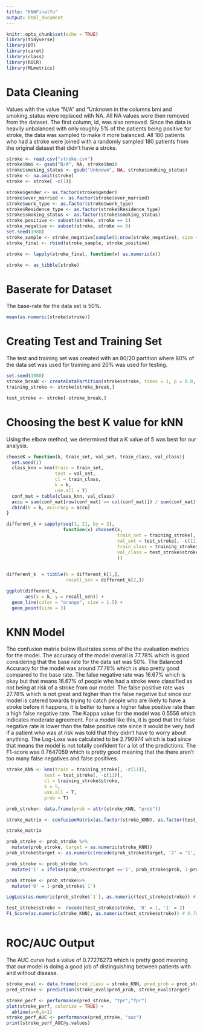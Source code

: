 ```yaml
---
title: "KNNFinalYu"
output: html_document
---
```


```r
knitr::opts_chunk$set(echo = TRUE)
library(tidyverse)
library(DT)
library(caret)
library(class)
library(ROCR)
library(MLmetrics)
```

# Data Cleaning
Values with the value "N/A" and "Unknown in the columns bmi and smoking_status were replaced with NA.  All NA values were then removed from the dataset.  The first column, id, was also removed.  Since the data is heavily unbalanced with only roughly 5% of the patients being positive for stroke, the data was sampled to make it more balanced.  All 180 patients who had a stroke were joined with a randomly sampled 180 patients from the original dataset that didn't have a stroke.  
```r
stroke <- read.csv("stroke.csv")
stroke$bmi <- gsub("N/A", NA, stroke$bmi)
stroke$smoking_status <- gsub("Unknown", NA, stroke$smoking_status)
stroke <- na.omit(stroke)
stroke <- stroke[ -c(1)]

stroke$gender <- as.factor(stroke$gender)
stroke$ever_married <- as.factor(stroke$ever_married)
stroke$work_type <- as.factor(stroke$work_type)
stroke$Residence_type <- as.factor(stroke$Residence_type)
stroke$smoking_status <- as.factor(stroke$smoking_status)
stroke_positive <- subset(stroke, stroke == 1)
stroke_negative <- subset(stroke, stroke == 0)
set.seed(1980)
stroke_sample <- stroke_negative[sample(1:nrow(stroke_negative), size = 180),]
stroke_final <- rbind(stroke_sample, stroke_positive)

stroke <- lapply(stroke_final, function(x) as.numeric(x))

stroke <- as_tibble(stroke)

```

# Baserate for Dataset
The base-rate for the data set is 50%.
```r
mean(as.numeric(stroke$stroke))
```

# Creating Test and Training Set
The test and training set was created with an 80/20 partition where 80% of the data set was used for training and 20% was used for testing. 
```r
set.seed(1980)
stroke_break <- createDataPartition(stroke$stroke, times = 1, p = 0.8, list = FALSE)
training_stroke <- stroke[stroke_break,]

test_stroke <- stroke[-stroke_break,]
```

# Choosing the best K value for kNN
  Using the elbow method, we determined that a K value of 5 was best for our analysis. 
```r
chooseK = function(k, train_set, val_set, train_class, val_class){
  set.seed(1)
  class_knn = knn(train = train_set,
                  test = val_set,
                  cl = train_class,
                  k = k,
                  use.all = T)
  conf_mat = table(class_knn, val_class)
  accu = sum(conf_mat[row(conf_mat) == col(conf_mat)]) / sum(conf_mat)
  cbind(k = k, accuracy = accu)
}

different_k = sapply(seq(1, 21, by = 2),
                     function(x) chooseK(x,
                                         train_set = training_stroke[, -c(11)],
                                         val_set = test_stroke[, -c(11)],
                                         train_class = training_stroke$stroke,
                                         val_class = test_stroke$stroke
                                         ))

  
different_k  = tibble(k = different_k[1,],
                      recall_sen = different_k[2,])

ggplot(different_k,
       aes(x = k, y = recall_sen)) + 
  geom_line(color = "orange", size = 1.5) + 
  geom_point(size = 3)

```
# KNN Model

The confusion matrix below illustrates some of the the evaluation metrics for the model.  The accuracy of the model overall is 77.78% which is good considering that the base rate for the data set was 50%. The Balanced Accuracy for the model was around 77.78% which is also pretty good compared to the base rate.  The false negative rate was 16.67% which is okay but that means 16.67% of people who had a stroke were classified as not being at risk of a stroke from our model.  The false positive rate was 27.78% which is not great and higher than the false negative but since our model is catered towards trying to catch people who are likely to have a stroke before it happens, it is better to have a higher false positive rate than a high false negative rate. The Kappa value for the model was 0.5556 which indicates moderate agreement. For a model like this, it is good that the false negative rate is lower than the false positive rate since it would be very bad if a patient who was at risk was told that they didn't have to worry about anything. The Log-Loss was calculated to be 2.790974 which is bad since that means the model is not totally confident for a lot of the predictions.  The F1-score was 0.7647059 which is pretty good meaning that the there aren't too many false negatives and false positives. 
```r
stroke_KNN <- knn(train = training_stroke[, -c(11)],
              test = test_stroke[, -c(11)],
              cl = training_stroke$stroke,
              k = 5,
              use.all = T,
              prob = T)

prob_stroke<- data.frame(prob = attr(stroke_KNN, "prob"))
```

```r
stroke_matrix <- confusionMatrix(as.factor(stroke_KNN), as.factor(test_stroke$stroke), positive = "1", dnn = c("Prediction", "Actual"), mode = "sens_spec")

stroke_matrix

```

```r
prob_stroke <- prob_stroke %>%
  mutate(prob_stroke, target = as.numeric(stroke_KNN))
prob_stroke$target <- as.numeric(recode(prob_stroke$target, '2' = '1', '1' = '0'))

prob_stroke <- prob_stroke %>%
  mutate('1' = ifelse(prob_stroke$target =='1', prob_stroke$prob, 1-prob_stroke$prob))

prob_stroke <- prob_stroke%>%
  mutate('0' = 1-prob_stroke$`1`)

LogLoss(as.numeric(prob_stroke$`1`), as.numeric(test_stroke$stroke)) # 0.8960143

test_stroke$stroke <- recode(test_stroke$stroke, '0' = 1, '1' = 2)
F1_Score(as.numeric(stroke_KNN), as.numeric(test_stroke$stroke)) # 0.7647059



```

# ROC/AUC Output
The AUC curve had a value of 0.77276273 which is pretty good meaning that our model is doing a good job of distinguishing between patients with and without disease.
```r
stroke_eval <- data.frame(pred_class = stroke_KNN, pred_prob = prob_stroke$`1`, target = as.numeric(test_stroke$stroke))
pred_stroke <- prediction(stroke_eval$pred_prob, stroke_eval$target)

stroke_perf <- performance(pred_stroke, "tpr","fpr")
plot(stroke_perf, colorize = TRUE) + 
  abline(a=0,b=1)
stroke_perf_AUC <- performance(pred_stroke, "auc")
print(stroke_perf_AUC@y.values) 

```


